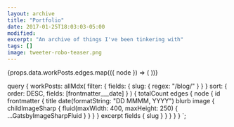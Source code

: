 ```yaml
---
layout: archive
title: "Portfolio"
date: 2017-01-25T18:03:03-05:00
modified:
excerpt: "An archive of things I've been tinkering with"
tags: []
image: tweeter-robo-teaser.png
---
```



<div class="tiles">
  {props.data.workPosts.edges.map(({ node }) => (
    <PostGrid slug={node.fields.slug} frontmatter={node.frontmatter} />
  ))}
</div>

  query {
    workPosts: allMdx(
      filter: { fields: { slug: { regex: "/blog/" } } }
      sort: { order: DESC, fields: [frontmatter___date] }
    ) {
      totalCount
      edges {
        node {
          id
          frontmatter {
            title
            date(formatString: "DD MMMM, YYYY")
            blurb
            image {
              childImageSharp {
                fluid(maxWidth: 400, maxHeight: 250) {
                  ...GatsbyImageSharpFluid
                }
              }
            }
          }
          excerpt
          fields {
            slug
          }
        }
      }
    }
  }
`;
